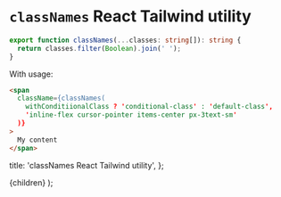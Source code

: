 # `classNames` React Tailwind utility

```ts
export function classNames(...classes: string[]): string {
  return classes.filter(Boolean).join(' ');
}
```

With usage:

```html
<span
  className={classNames(
    withConditiionalClass ? 'conditional-class' : 'default-class',
    'inline-flex cursor-pointer items-center px-3text-sm'
  )}
>
  My content
</span>
```

  title: 'classNames React Tailwind utility',
};


  <CodeSnippetLayout meta={meta}>{children}</CodeSnippetLayout>
);
